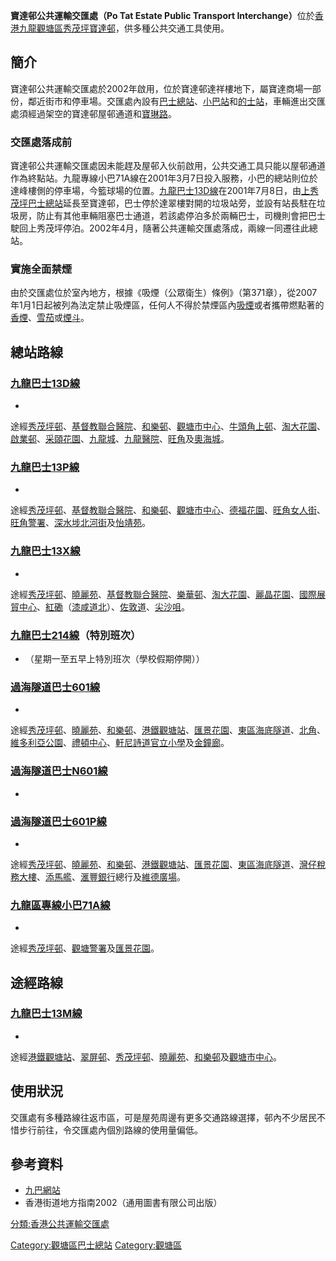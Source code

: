{{不是|寶林公共運輸交匯處}}
{{Infobox HK Bus terminus
 | image= Po Tat Estate Pubilc Transport Interchange.jpg
 | name=  寶達邨公共運輸交匯處 <br /> Po Tat Estate <br /> Public Transport Interchange
 | district= [[觀塘區|觀塘區]]
 | area=
 | street= [[寶達邨|寶達邨]]達祥樓地下、寶達商場
 | opendate= 2002年4月
 | terminate= [[九巴|九巴]]<br />[[九龍巴士13D線|13D]]、[[九龍巴士13P線|13P]]、[[九龍巴士13X線|13X]]、[[九龍巴士214線|214]]（特別班次）<br/>[[過海隧道巴士|過海隧道巴士]]<br/>[[過海隧道巴士601線|601、601P]]
 | via= [[九巴|九巴]]<br />[[九龍巴士13M線|13M]]線
 | feeder=
 | nearbystreets= [[寶琳路|寶琳路]]、[[秀茂坪道|秀茂坪道]]、[[安秀道|安秀道]]、秀豐街、[[曉光街|曉光街]]、[[安達臣道|安達臣道]]
 | nearbysights= [[寶達邨|寶達邨]]、[[安達邨|安達邨]]、[[秀茂坪邨|秀茂坪邨]]、[[秀茂坪南邨|秀茂坪南邨]]、[[大聖寶廟|大聖寶廟]]、[[秀茂坪商場|秀茂坪商場]]、[[曉麗苑|曉麗苑]]、[[香港交通安全城|秀茂坪交通安全城]]、前[[安達臣道石礦場|安達臣道石礦場]]等
 | notes=
 | alternative= 寶達總站
 | bgcolor= red
 | fontcolor= white
 |}}

'''寶達邨公共運輸交匯處（Po Tat Estate Public Transport Interchange）'''位於[[香港|香港]][[九龍|九龍]][[觀塘區|觀塘區]][[秀茂坪|秀茂坪]][[寶達邨|寶達邨]]，供多種公共交通工具使用。

==簡介==
寶達邨公共運輸交匯處於2002年啟用，位於寶達邨達祥樓地下，屬寶達商場一部份，鄰近街市和停車場。交匯處內設有[[巴士總站|巴士總站]]、[[小巴站|小巴站]]和[[的士站|的士站]]，車輛進出交匯處須經過架空的寶達邨屋邨通道和[[寶琳路|寶琳路]]。

===交匯處落成前===
寶達邨公共運輸交匯處因未能趕及屋邨入伙前啟用，公共交通工具只能以屋邨通道作為終點站。九龍專線小巴71A線在2001年3月7日投入服務，小巴的總站則位於達峰樓側的停車場，今籃球場的位置。[[九龍巴士13D線|九龍巴士13D線]]在2001年7月8日，由[[上秀茂坪巴士總站|上秀茂坪巴士總站]]延長至寶達邨，巴士停於達翠樓對開的垃圾站旁，並設有站長駐在垃圾房，防止有其他車輛阻塞巴士通道，若該處停泊多於兩輛巴士，司機則會把巴士駛回上秀茂坪停泊。2002年4月，隨著公共運輸交匯處落成，兩線一同遷往此總站。

===實施全面禁煙===
由於交匯處位於室內地方，根據《吸煙（公眾衛生）條例》（第371章），從2007年1月1日起被列為法定禁止吸煙區，任何人不得於禁煙區內[[吸煙|吸煙]]或者攜帶燃點著的[[香煙|香煙]]、[[雪茄|雪茄]]或[[煙斗|煙斗]]。

==總站路線==
===[[九龍巴士13D線|九龍巴士13D線]]===
*{{HK Bus Route KLNT|13D|inline}}
途經[[秀茂坪邨|秀茂坪邨]]、[[基督教聯合醫院|基督教聯合醫院]]、[[和樂邨|和樂邨]]、[[觀塘市中心|觀塘市中心]]、[[牛頭角上邨|牛頭角上邨]]、[[淘大花園|淘大花園]]、[[啟業邨|啟業邨]]、[[采頤花園|采頤花園]]、[[九龍城|九龍城]]、[[九龍醫院|九龍醫院]]、[[旺角|旺角]]及[[奧海城|奧海城]]。

===[[九龍巴士13P線|九龍巴士13P線]]===
*{{HK Bus Route KLNT|13P|inline}}
途經[[秀茂坪邨|秀茂坪邨]]、[[基督教聯合醫院|基督教聯合醫院]]、[[和樂邨|和樂邨]]、[[觀塘市中心|觀塘市中心]]、[[德福花園|德福花園]]、[[旺角|旺角]][[女人街|女人街]]、[[旺角警署|旺角警署]]、[[深水埗|深水埗]][[北河街|北河街]]及[[怡靖苑|怡靖苑]]。

===[[九龍巴士13X線|九龍巴士13X線]]===
*{{HK Bus Route KLNT|13X|inline}}
途經[[秀茂坪邨|秀茂坪邨]]、[[曉麗苑|曉麗苑]]、[[基督教聯合醫院|基督教聯合醫院]]、[[樂華邨|樂華邨]]、[[淘大花園|淘大花園]]、[[麗晶花園|麗晶花園]]、[[國際展貿中心|國際展貿中心]]、[[紅磡|紅磡]]（[[漆咸道北|漆咸道北]]）、[[佐敦道|佐敦道]]、[[尖沙咀|尖沙咀]]。

===[[九龍巴士214線|九龍巴士214線]]（特別班次）===
*{{HK Bus Route KLNT|214|special}}（星期一至五早上特別班次（學校假期停開））

===[[過海隧道巴士601線|過海隧道巴士601線]]===
*{{HK Bus Route Cross Harbour|601|inline}}
途經[[秀茂坪邨|秀茂坪邨]]、[[曉麗苑|曉麗苑]]、[[和樂邨|和樂邨]]、[[港鐵|港鐵]][[觀塘站|觀塘站]]、[[匯景花園|匯景花園]]、[[東區海底隧道|東區海底隧道]]、[[北角|北角]]、[[維多利亞公園|維多利亞公園]]、[[禮頓中心|禮頓中心]]、[[軒尼詩道官立小學|軒尼詩道官立小學]]及[[金鐘廊|金鐘廊]]。

===[[過海隧道巴士N601線|過海隧道巴士N601線]]===
*{{HK Bus Route Cross Harbour|N601|inline}}

===[[過海隧道巴士601P線|過海隧道巴士601P線]]===
*{{HK Bus Route Cross Harbour|601P|inline}}
途經[[秀茂坪邨|秀茂坪邨]]、[[曉麗苑|曉麗苑]]、[[和樂邨|和樂邨]]、[[港鐵|港鐵]][[觀塘站|觀塘站]]、[[匯景花園|匯景花園]]、[[東區海底隧道|東區海底隧道]]、[[灣仔|灣仔]][[稅務大樓|稅務大樓]]、[[添馬艦|添馬艦]]、[[滙豐銀行|滙豐銀行]]總行及[[維德廣場|維德廣場]]。

===[[九龍區專線小巴71A線|九龍區專線小巴71A線]]===
*{{HK MiniBus Route KL Show:71A|format=inline}}
途經[[秀茂坪邨|秀茂坪邨]]、[[觀塘警署|觀塘警署]]及[[匯景花園|匯景花園]]。

==途經路線==
===[[九龍巴士13M線|九龍巴士13M線]]===
*{{HK Bus Route KLNT|13M|inline}}
途經[[港鐵|港鐵]][[觀塘站|觀塘站]]、[[翠屏邨|翠屏邨]]、[[秀茂坪邨|秀茂坪邨]]、[[曉麗苑|曉麗苑]]、[[和樂邨|和樂邨]]及[[觀塘市中心|觀塘市中心]]。

==使用狀況==
交匯處有多種路線往返市區，可是屋苑周邊有更多交通路線選擇，邨內不少居民不惜步行前往，令交匯處內個別路線的使用量偏低。

==參考資料==
*[https://web.archive.org/web/20140207203009/http://kmb.hk/ 九巴網站]
*香港街道地方指南2002（通用圖書有限公司出版）

{{香港觀塘區巴士總站列表}}

[[Category:觀塘區巴士總站|Category:觀塘區巴士總站]]
[[Category:觀塘區|Category:觀塘區]]
[[分類:香港公共運輸交匯處|分類:香港公共運輸交匯處]]